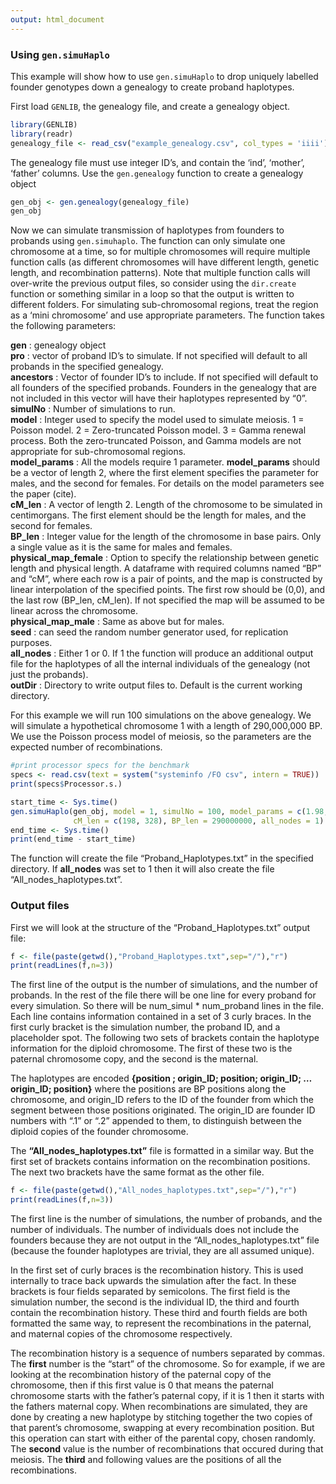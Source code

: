 ---
output: html_document 
---

### Using `gen.simuHaplo`
This example will show how to use `gen.simuHaplo` to drop uniquely labelled founder genotypes down a genealogy to create proband haplotypes.  

First load `GENLIB`, the genealogy file, and create a genealogy object.

```{r, warning=FALSE, message=FALSE}
library(GENLIB)
library(readr)
genealogy_file <- read_csv("example_genealogy.csv", col_types = 'iiii')
```

The genealogy file must use integer ID's, and contain the 'ind', 'mother', 'father' columns. 
Use the `gen.genealogy` function to create a genealogy object
```{r warning=FALSE}
gen_obj <- gen.genealogy(genealogy_file)
gen_obj
```

Now we can simulate transmission of haplotypes from founders to probands using `gen.simuhaplo`. The function can only simulate one chromosome at a time, so for multiple chromosomes will require multiple function calls (as different chromosomes will have different length, genetic length, and recombination patterns). Note that multiple function calls will over-write the previous output files, so consider using the `dir.create` function or something similar in a loop so that the output is written to different folders. For simulating sub-chromosomal regions, treat the region as a 'mini chromosome' and use appropriate parameters. The function takes the following parameters:  

**gen** : genealogy object   
**pro** : vector of proband ID's to simulate. If not specified will default to all probands in the specified genealogy.   
**ancestors** : Vector of founder ID's to include. If not specified will default to all founders of the specified probands. Founders in the genealogy that are not included in this vector will have their haplotypes represented by "0".      
**simulNo** : Number of simulations to run.    
**model** : Integer used to specify the model used to simulate meiosis. 1 = Poisson model. 2 = Zero-truncated Poisson model. 3 = Gamma renewal process. Both the zero-truncated Poisson, and Gamma models are not appropriate for sub-chromosomal regions.  
**model_params** : All the models require 1 parameter. **model_params** should be a vector of length 2, where the first element specifies the parameter for males, and the second for females. For details on the model parameters see the paper (cite).  
**cM_len** : A vector of length 2. Length of the chromosome to be simulated in centimorgans. The first element should be the length for males, and the second for females.  
**BP_len** : Integer value for the length of the chromosome in base pairs. Only a single value as it is the same for males and females.  
**physical_map_female** : Option to specify the relationship between genetic length and physical length. A dataframe with required columns named "BP" and "cM", where each row is a pair of points, and the map is constructed by linear interpolation of the specified points. The first row should be (0,0), and the last row (BP_len, cM_len). If not specified the map will be assumed to be linear across the chromosome.  
**physical_map_male** : Same as above but for males.  
**seed** : can seed the random number generator used, for replication purposes.  
**all_nodes** : Either 1 or 0. If 1 the function will produce an additional output file for the haplotypes of all the internal individuals of the genealogy (not just the probands).  
**outDir** : Directory to write output files to. Default is the current working directory.   

For this example we will run 100 simulations on the above genealogy. We will simulate a hypothetical chromosome 1 with a length of 290,000,000 BP. We use the Poisson process model of meiosis, so the parameters are the expected number of recombinations.
```{r cache=TRUE, message=FALSE}
#print processor specs for the benchmark
specs <- read.csv(text = system("systeminfo /FO csv", intern = TRUE))
print(specs$Processor.s.)

start_time <- Sys.time()
gen.simuHaplo(gen_obj, model = 1, simulNo = 100, model_params = c(1.98, 3.28), 
              cM_len = c(198, 328), BP_len = 290000000, all_nodes = 1)
end_time <- Sys.time()
print(end_time - start_time)
```
  
The function will create the file "Proband_Haplotypes.txt" in the specified directory. If **all_nodes** was set to 1 then it will also create the file "All_nodes_haplotypes.txt".  

### Output files    
First we will look at the structure of the "Proband_Haplotypes.txt" output file:
```{r}
f <- file(paste(getwd(),"Proband_Haplotypes.txt",sep="/"),"r")
print(readLines(f,n=3))
```
The first line of the output is the number of simulations, and the number of probands. In the rest of the file there will be one line for every proband for every simulation. So there will be num_simul * num_proband lines in the file. Each line contains information contained in a set of 3 curly braces. In the first curly bracket is the simulation number, the proband ID, and a placeholder spot. The following two sets of brackets contain the haplotype information for the diploid chromosome. The first of these two is the paternal chromosome copy, and the second is the maternal.
  
  The haplotypes are encoded **{position ; origin_ID; position; origin_ID; ... origin_ID; position}** where the positions are BP positions along the chromosome, and origin_ID refers to the ID of the founder from which the segment between those positions originated. The origin_ID are founder ID numbers with ".1" or ".2" appended to them, to distinguish between the diploid copies of the founder chromosome. 
  
The **"All_nodes_haplotypes.txt"** file is formatted in a similar way. But the first set of brackets contains information on the recombination positions. The next two brackets have the same format as the other file.
```{r}
f <- file(paste(getwd(),"All_nodes_haplotypes.txt",sep="/"),"r")
print(readLines(f,n=3))
```
The first line is the number of simulations, the number of probands, and the number of individuals. The number of individuals does not include the founders because they are not output in the "All_nodes_haplotypes.txt" file (because the founder haplotypes are trivial, they are all assumed unique).  

In the first set of curly braces is the recombination history. This is used internally to trace back upwards the simulation after the fact. In these brackets is four fields separated by semicolons. The first field is the simulation number, the second is the individual ID, the third and fourth contain the recombination history. These third and fourth fields are both formatted the same way, to represent the recombinations in the paternal, and maternal copies of the chromosome respectively.  

The recombination history is a sequence of numbers separated by commas. The **first** number is the "start" of the chromosome. So for example, if we are looking at the recombination history of the paternal copy of the chromosome, then if this first value is 0 that means the paternal chromosome starts with the father's paternal copy, if it is 1 then it starts with the fathers maternal copy. When recombinations are simulated, they are done by creating a new haplotype by stitching together the two copies of that parent's chromosome, swapping at every recombination position. But this operation can start with either of the parental copy, chosen randomly. The **second** value is the number of recombinations that occured during that meiosis. The **third** and following values are the positions of all the recombinations.